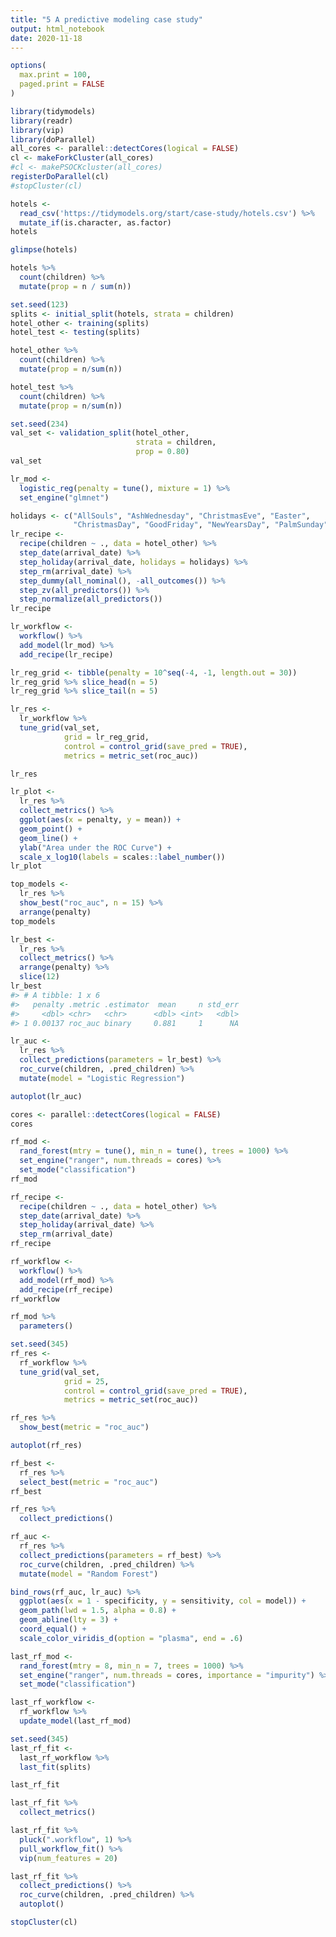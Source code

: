 ```yaml
---
title: "5 A predictive modeling case study"
output: html_notebook
date: 2020-11-18
---
```



```r
options(
  max.print = 100,
  paged.print = FALSE
)
```


```r
library(tidymodels)
library(readr)
library(vip)
library(doParallel)
all_cores <- parallel::detectCores(logical = FALSE)
cl <- makeForkCluster(all_cores)
#cl <- makePSOCKcluster(all_cores)
registerDoParallel(cl)
#stopCluster(cl)
```


```r
hotels <-
  read_csv('https://tidymodels.org/start/case-study/hotels.csv') %>%
  mutate_if(is.character, as.factor)
hotels
```


```r
glimpse(hotels)
```


```r
hotels %>%
  count(children) %>%
  mutate(prop = n / sum(n))
```


```r
set.seed(123)
splits <- initial_split(hotels, strata = children)
hotel_other <- training(splits)
hotel_test <- testing(splits)
```


```r
hotel_other %>%
  count(children) %>%
  mutate(prop = n/sum(n))
```


```r
hotel_test %>%
  count(children) %>%
  mutate(prop = n/sum(n))
```


```r
set.seed(234)
val_set <- validation_split(hotel_other,
                            strata = children,
                            prop = 0.80)
val_set
```


```r
lr_mod <-
  logistic_reg(penalty = tune(), mixture = 1) %>%
  set_engine("glmnet")
```


```r
holidays <- c("AllSouls", "AshWednesday", "ChristmasEve", "Easter", 
              "ChristmasDay", "GoodFriday", "NewYearsDay", "PalmSunday")
lr_recipe <- 
  recipe(children ~ ., data = hotel_other) %>% 
  step_date(arrival_date) %>% 
  step_holiday(arrival_date, holidays = holidays) %>% 
  step_rm(arrival_date) %>% 
  step_dummy(all_nominal(), -all_outcomes()) %>% 
  step_zv(all_predictors()) %>% 
  step_normalize(all_predictors())
lr_recipe
```


```r
lr_workflow <- 
  workflow() %>% 
  add_model(lr_mod) %>% 
  add_recipe(lr_recipe)
```


```r
lr_reg_grid <- tibble(penalty = 10^seq(-4, -1, length.out = 30))
lr_reg_grid %>% slice_head(n = 5)
lr_reg_grid %>% slice_tail(n = 5)
```


```r
lr_res <- 
  lr_workflow %>% 
  tune_grid(val_set,
            grid = lr_reg_grid,
            control = control_grid(save_pred = TRUE),
            metrics = metric_set(roc_auc))
```


```r
lr_res
```


```r
lr_plot <- 
  lr_res %>% 
  collect_metrics() %>% 
  ggplot(aes(x = penalty, y = mean)) + 
  geom_point() + 
  geom_line() + 
  ylab("Area under the ROC Curve") +
  scale_x_log10(labels = scales::label_number())
lr_plot 
```


```r
top_models <-
  lr_res %>%
  show_best("roc_auc", n = 15) %>% 
  arrange(penalty)
top_models
```


```r
lr_best <- 
  lr_res %>% 
  collect_metrics() %>% 
  arrange(penalty) %>% 
  slice(12)
lr_best
#> # A tibble: 1 x 6
#>   penalty .metric .estimator  mean     n std_err
#>     <dbl> <chr>   <chr>      <dbl> <int>   <dbl>
#> 1 0.00137 roc_auc binary     0.881     1      NA

```


```r
lr_auc <- 
  lr_res %>% 
  collect_predictions(parameters = lr_best) %>% 
  roc_curve(children, .pred_children) %>% 
  mutate(model = "Logistic Regression")

autoplot(lr_auc)
```


```r
cores <- parallel::detectCores(logical = FALSE)
cores
```


```r
rf_mod <- 
  rand_forest(mtry = tune(), min_n = tune(), trees = 1000) %>%
  set_engine("ranger", num.threads = cores) %>%
  set_mode("classification")
rf_mod
```


```r
rf_recipe <-
  recipe(children ~ ., data = hotel_other) %>%
  step_date(arrival_date) %>%
  step_holiday(arrival_date) %>%
  step_rm(arrival_date)
rf_recipe
```


```r
rf_workflow <-
  workflow() %>%
  add_model(rf_mod) %>%
  add_recipe(rf_recipe)
rf_workflow
```


```r
rf_mod %>%
  parameters()
```


```r
set.seed(345)
rf_res <- 
  rf_workflow %>% 
  tune_grid(val_set,
            grid = 25,
            control = control_grid(save_pred = TRUE),
            metrics = metric_set(roc_auc))
```


```r
rf_res %>%
  show_best(metric = "roc_auc")
```


```r
autoplot(rf_res)
```


```r
rf_best <-
  rf_res %>%
  select_best(metric = "roc_auc")
rf_best
```


```r
rf_res %>%
  collect_predictions()
```


```r
rf_auc <-
  rf_res %>% 
  collect_predictions(parameters = rf_best) %>% 
  roc_curve(children, .pred_children) %>% 
  mutate(model = "Random Forest")
```


```r
bind_rows(rf_auc, lr_auc) %>%
  ggplot(aes(x = 1 - specificity, y = sensitivity, col = model)) +
  geom_path(lwd = 1.5, alpha = 0.8) +
  geom_abline(lty = 3) +
  coord_equal() +
  scale_color_viridis_d(option = "plasma", end = .6)
```


```r
last_rf_mod <-
  rand_forest(mtry = 8, min_n = 7, trees = 1000) %>%
  set_engine("ranger", num.threads = cores, importance = "impurity") %>% 
  set_mode("classification")

last_rf_workflow <-
  rf_workflow %>%
  update_model(last_rf_mod)

set.seed(345)
last_rf_fit <-
  last_rf_workflow %>%
  last_fit(splits)
```


```r
last_rf_fit
```


```r
last_rf_fit %>%
  collect_metrics()
```


```r
last_rf_fit %>%
  pluck(".workflow", 1) %>%
  pull_workflow_fit() %>%
  vip(num_features = 20)
```


```r
last_rf_fit %>%
  collect_predictions() %>%
  roc_curve(children, .pred_children) %>%
  autoplot()
```


```r
stopCluster(cl)
```


